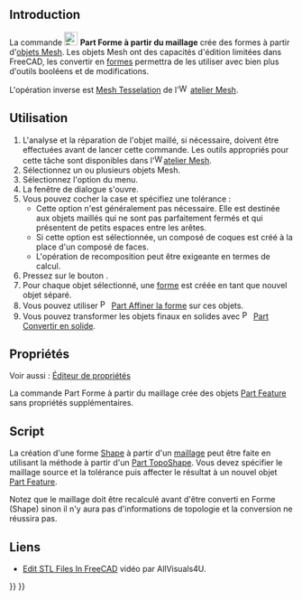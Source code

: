 <languages/>

{{Docnav/fr
|[[Part_BoxSelection/fr|Sélection par boîte]]
|[[Part_PointsFromMesh/fr|Points à partir d'un maillage]]
|[[Part_Workbench/fr|Atelier Part]]
|IconL=Part_BoxSelection.svg
|IconR=Part_PointsFromMesh.svg
|IconC=Workbench_Part.svg
}}

{{GuiCommand/fr
|Name=Part ShapeFromMesh
|Name/fr=Part Forme à partir du maillage
|MenuLocation=Part → Créer une forme à partir d'un maillage
|Workbenches=[[Part_Workbench/fr|Part]]
|SeeAlso=[[Part_MakeSolid/fr|Part Convertir en solide]], [[Part_RefineShape/fr|Part Affiner la forme]], [[Part_PointsFromMesh/fr|Part Points à partir d'un maillage]]
}}

<span id="Introduction"></span>
== Introduction ==

La commande [[Image:Part_ShapeFromMesh.svg|24px]] '''Part Forme à partir du maillage''' crée des formes à partir d'[[Mesh/fr|objets Mesh]]. Les objets Mesh ont des capacités d'édition limitées dans FreeCAD, les convertir en [[Shape/fr|formes]] permettra de les utiliser avec bien plus d'outils booléens et de modifications.

L'opération inverse est [[Mesh_FromPartShape/fr|Mesh Tesselation]] de l'[[File:Workbench_Mesh.svg|16px]] [[Mesh_Workbench/fr|atelier Mesh]].

<span id="Usage"></span>
==Utilisation==

# L'analyse et la réparation de l'objet maillé, si nécessaire, doivent être effectuées avant de lancer cette commande. Les outils appropriés pour cette tâche sont disponibles dans l'[[File:Workbench_Mesh.svg|16px]][[Mesh_Workbench/fr|atelier Mesh]].
# Sélectionnez un ou plusieurs objets Mesh.
# Sélectionnez l'option {{MenuCommand|Part → [[File:Part_ShapeFromMesh.svg|16px]] Créer une forme à partir d'un maillage}} du menu.
# La fenêtre de dialogue {{MenuCommand|Forme à partir du maillage}} s'ouvre.
# Vous pouvez cocher la case {{MenuCommand|Recomposer la forme}} et spécifiez une tolérance :
#* Cette option n'est généralement pas nécessaire. Elle est destinée aux objets maillés qui ne sont pas parfaitement fermés et qui présentent de petits espaces entre les arêtes.
#* Si cette option est sélectionnée, un composé de coques est créé à la place d'un composé de faces.
#* L'opération de recomposition peut être exigeante en termes de calcul.
# Pressez sur le bouton {{Button|OK}}.
# Pour chaque objet sélectionné, une [[Shape/fr|forme]] est créée en tant que nouvel objet séparé.
# Vous pouvez utiliser [[File:Part_RefineShape.svg|16px]] [[Part_RefineShape/fr|Part Affiner la forme]] sur ces objets.
# Vous pouvez transformer les objets finaux en solides avec [[File:Part_MakeSolid.svg|16px]] [[Part_MakeSolid/fr|Part Convertir en solide]].

<span id="Properties"></span>
==Propriétés==

Voir aussi : [[Property_editor/fr|Éditeur de propriétés]]

La commande Part Forme à partir du maillage crée des objets [[Part_Feature/fr|Part Feature]] sans propriétés supplémentaires.

<span id="Scripting"></span>
==Script==

La création d'une forme [[Shape/fr|Shape]] à partir d'un [[Mesh/fr|maillage]] peut être faite en utilisant la méthode {{incode|makeShapeFromMesh}} à partir d'un [[Part_TopoShape/fr|Part TopoShape]]. Vous devez spécifier le maillage source et la tolérance puis affecter le résultat à un nouvel objet [[Part_Feature/fr|Part Feature]].

Notez que le maillage doit être recalculé avant d'être converti en Forme (Shape) sinon il n'y aura pas d'informations de topologie et la conversion ne réussira pas.

{{Code|code=
import FreeCAD as App
import Part

doc = App.ActiveDocument
mesh = doc.addObject("Mesh::Cube", "Mesh")
mesh.recompute()

shape = Part.Shape()
shape.makeShapeFromMesh(mesh.Mesh.Topology, 0.1)

solid = doc.addObject("Part::Feature", "Solid")
solid.Shape = Part.Solid(shape.removeSplitter())
solid.Placement.Base = App.Vector(15, 0, 0)
doc.recompute()
}}

<span id="Links"></span>
== Liens ==

* [https://www.youtube.com/watch?v=5lwENZeNiNg&feature=youtu.be Edit STL Files In FreeCAD] vidéo par  AllVisuals4U.


{{Docnav/fr
|[[Part_BoxSelection/fr|Sélection par boîte]]
|[[Part_PointsFromMesh/fr|Points à partir d'un maillage]]
|[[Part_Workbench/fr|Atelier Part]]
|IconL=Part_BoxSelection.svg
|IconR=Part_PointsFromMesh.svg
|IconC=Workbench_Part.svg
}}

{{Part_Tools_navi{{#translation:}}}}
{{Userdocnavi{{#translation:}}}}